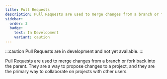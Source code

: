 ```yaml
---
title: Pull Requests
description: Pull Requests are used to merge changes from a branch or fork back into the parent
sidebar:
  order: 3
  badge:
    text: In Development
    variant: caution
---
```


:::caution
Pull Requests are in development and not yet available.
:::

Pull Requests are used to merge changes from a branch or fork back into the parent. They are a way to propose changes to a project, and they are the primary way to collaborate on projects with other users.
